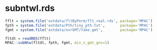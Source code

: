 # subntwl.rds

```r
fflt = system.file('extdata/fltByPerm/flt_real.rds', package='MPAC')
fpth = system.file('extdata/Pth/tiny_pth.txt',       package='MPAC')
fgmt = system.file('extdata/ovrGMT/fake.gmt',        package='MPAC')

fltdt = readRDS(fflt)
MPAC::subNtw(fltdt, fpth, fgmt, min_n_gmt_gns=1)
```
